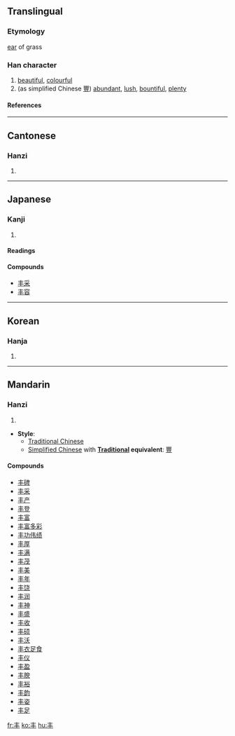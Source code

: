 {{see|豐}}<!-- may be replaced by zh-forms -->

==Translingual==
===Etymology===
[[ear]] of grass
===Han character===
{{Han char|rad=丨|as=03|sn=4|four=5000<sub>0</sub>|canj=手十 (QJ)}}
# [[beautiful]], [[colourful]]
# (as simplified Chinese [[豐]]) [[abundant]], [[lush]], [[bountiful]], [[plenty]]
====References====
{{Han ref|kx=0079.080|dkj=00076|dj=0161.030|hdz=10028.070|uh=4E30|ud=20016|bh=A4A5|bd=42149}}
----
==Cantonese==
===Hanzi===
{{yue-hanzi|jyut=|y=fung1}}
# {{defn|Cantonese}}
----
==Japanese==
===Kanji===
{{ja-kanji|grade=|rs=丨03}}
# {{defn|Japanese}}
====Readings====
{{ja-readings|on=[[ほう]] (hō), [[ふ]] (fu), [[ふう]] (fū), [[ぶ]] (bu)|kun=[[みめよい]] (mimeyoi), [[しげる]] (shigeru)}}

====Compounds====
*[[丰采]]
*[[丰容]]
----
==Korean==
===Hanja===
{{ko-hanja|hangeul=[[봉]]|rv=bong|mr=pong}}
# {{defn|Korean}}
----
==Mandarin==
===Hanzi===
{{cmn-hanzi|pin=[[fēng]] (feng1)|wg=feng<sup>1</sup>}}
# {{defn|Mandarin}}

* '''Style''':  
** [[Traditional Chinese]]
** [[Simplified Chinese]] with '''[[Traditional Chinese|Traditional]] equivalent''': [[豐]]

====Compounds====
*[[丰碑]]
*[[丰采]]
*[[丰产]]
*[[丰登]]
*[[丰富]]
*[[丰富多彩]]
*[[丰功伟绩]]
*[[丰厚]]
*[[丰满]]
*[[丰茂]]
*[[丰美]]
*[[丰年]]
*[[丰饶]]
*[[丰润]]
*[[丰神]]
*[[丰盛]]
*[[丰收]]
*[[丰硕]]
*[[丰沃]]
*[[丰衣足食]]
*[[丰仪]]
*[[丰盈]]
*[[丰腴]]
*[[丰裕]]
*[[丰韵]]
*[[丰姿]]
*[[丰足]]

[[fr:丰]]
[[ko:丰]]
[[hu:丰]]